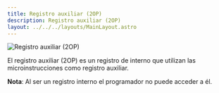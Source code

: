 ```yaml
---
title: Registro auxiliar (2OP)
description: Registro auxiliar (2OP)
layout: ../../../layouts/MainLayout.astro
---
```


![Registro auxiliar (2OP)](/assets/components/2op.png)

El registro auxiliar (2OP) es un registro de interno que utilizan las microinstrucciones como registro auxiliar. 

**Nota**: Al ser un registro interno el programador no puede acceder a él.